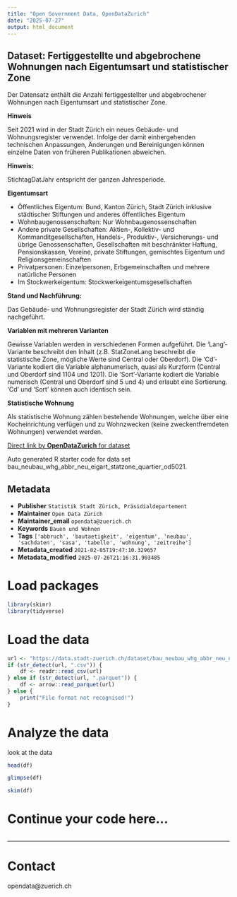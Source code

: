 ```yaml
---
title: "Open Government Data, OpenDataZurich"
date: "2025-07-27"
output: html_document
---
```


## Dataset: Fertiggestellte und abgebrochene Wohnungen nach Eigentumsart und statistischer Zone

Der Datensatz enthält die Anzahl fertiggestellter und abgebrochener Wohnungen nach Eigentumsart und statistischer Zone.

**Hinweis**


Seit 2021 wird in der Stadt Zürich ein neues Gebäude- und Wohnungsregister verwendet. Infolge der damit einhergehenden technischen Anpassungen, Änderungen und Bereinigungen können einzelne Daten von früheren Publikationen abweichen.


[]()

**Hinweis:**


StichtagDatJahr entspricht der ganzen Jahresperiode.


[]()

**Eigentumsart**


- Öffentliches Eigentum: Bund, Kanton Zürich, Stadt Zürich inklusive städtischer Stiftungen und anderes öffentliches Eigentum
- Wohnbaugenossenschaften: Nur Wohnbaugenossenschaften
- Andere private Gesellschaften: Aktien-, Kollektiv- und Kommanditgesellschaften, Handels-, Produktiv-, Versicherungs- und übrige Genossenschaften, Gesellschaften mit beschränkter Haftung, Pensionskassen, Vereine, private Stiftungen, gemischtes Eigentum und Religionsgemeinschaften
- Privatpersonen: Einzelpersonen, Erbgemeinschaften und mehrere natürliche Personen
- Im Stockwerkeigentum: Stockwerkeigentumsgesellschaften


[]()

**Stand und Nachführung:**

Das Gebäude- und Wohnungsregister der Stadt Zürich wird ständig nachgeführt.

[]()

**Variablen mit mehreren Varianten**


Gewisse Variablen werden in verschiedenen Formen aufgeführt. Die 'Lang'-Variante beschreibt den Inhalt (z.B. StatZoneLang beschreibt die statistische Zone, mögliche Werte sind Central oder Oberdorf). Die 'Cd'-Variante kodiert die Variable alphanumerisch, quasi als Kurzform (Central und Oberdorf sind 1104 und 1201). Die 'Sort'-Variante kodiert die Variable numerisch (Central und Oberdorf sind 5 und 4) und erlaubt eine Sortierung. 'Cd' und 'Sort' können auch identisch sein.


[]()

**Statistische Wohnung**


Als statistische Wohnung zählen bestehende Wohnungen, welche über eine Kocheinrichtung verfügen und zu Wohnzwecken (keine zweckentfremdeten Wohnungen) verwendet werden.


[]()



[Direct link by **OpenDataZurich** for dataset](https://data.stadt-zuerich.ch/dataset/bau_neubau_whg_abbr_neu_eigart_statzone_quartier_od5021)

Auto generated R starter code for data set bau_neubau_whg_abbr_neu_eigart_statzone_quartier_od5021.

## Metadata

- **Publisher** `Statistik Stadt Zürich, Präsidialdepartement`
- **Maintainer** `Open Data Zürich`
- **Maintainer_email** `opendata@zuerich.ch`
- **Keywords** `Bauen und Wohnen`
- **Tags** `['abbruch', 'bautaetigkeit', 'eigentum', 'neubau', 'sachdaten', 'sasa', 'tabelle', 'wohnung', 'zeitreihe']`
- **Metadata_created** `2021-02-05T19:47:10.329657`
- **Metadata_modified** `2025-07-26T21:16:31.903485`


# Load packages

```r
library(skimr)
library(tidyverse)
```

# Load the data

```r
url <- "https://data.stadt-zuerich.ch/dataset/bau_neubau_whg_abbr_neu_eigart_statzone_quartier_od5021/download/BAU502OD5021.csv"
if (str_detect(url, ".csv")) {
    df <- readr::read_csv(url)
} else if (str_detect(url, ".parquet")) {
    df <- arrow::read_parquet(url)
} else {
    print("File format not recognised!")
}
```

# Analyze the data

look at the data
```r
head(df)
```

```r
glimpse(df)
```

```r
skim(df)
```

# Continue your code here...

```r

```

------------------------------------------------------------------------

# Contact

opendata@zuerich.ch
